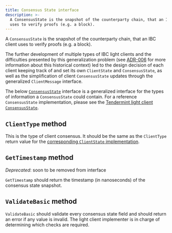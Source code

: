 ```yaml
---
title: Consensus State interface
description: >-
  A ConsensusState is the snapshot of the counterparty chain, that an IBC client
  uses to verify proofs (e.g. a block).
---
```

A `ConsensusState` is the snapshot of the counterparty chain, that an IBC client uses to verify proofs (e.g. a block).

The further development of multiple types of IBC light clients and the difficulties presented by this generalization problem (see [ADR-006](https://github.com/cosmos/ibc-go/blob/main/docs/architecture/adr-006-02-client-refactor.md) for more information about this historical context) led to the design decision of each client keeping track of and set its own `ClientState` and `ConsensusState`, as well as the simplification of client `ConsensusState` updates through the generalized `ClientMessage` interface.

The below [`ConsensusState`](https://github.com/cosmos/ibc-go/blob/v7.0.0/modules/core/exported/client.go#L133) interface is a generalized interface for the types of information a `ConsensusState` could contain. For a reference `ConsensusState` implementation, please see the [Tendermint light client `ConsensusState`](https://github.com/cosmos/ibc-go/blob/v7.0.0/modules/light-clients/07-tendermint/consensus_state.go).

## `ClientType` method

This is the type of client consensus. It should be the same as the `ClientType` return value for the [corresponding `ClientState` implementation](client-state).

## `GetTimestamp` method

*Deprecated*: soon to be removed from interface

`GetTimestamp` should return the timestamp (in nanoseconds) of the consensus state snapshot.

## `ValidateBasic` method

`ValidateBasic` should validate every consensus state field and should return an error if any value is invalid. The light client implementer is in charge of determining which checks are required.
